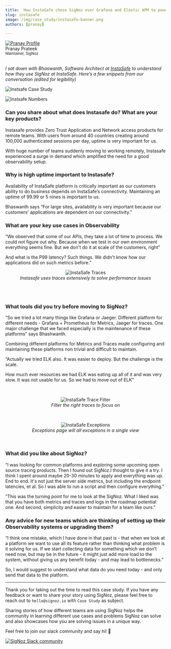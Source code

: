 ```yaml
---
title:  How InstaSafe chose SigNoz over Grafana and Elastic APM to power their observability needs
slug: instasafe
image: /img/case_study/instasafe-banner.png
authors: [pranay]

---
```


<head>
  <link rel="canonical" href="https://signoz.io/case-study/instasafe/"/>
  <meta property="og:image" content="https://signoz.io/img/case_study/instasafe-banner.png"/>
  <meta name ="twitter:image" content="https://signoz.io/img/case_study/instasafe-banner.png"/>

</head>

<div class="avatar">
  <a
    class="avatar__photo-link avatar__photo avatar__photo--lg"
    href="https://twitter.com/pranay01">
    <img
      alt="Pranay Profile"
      src="/img/authors/pranay_profile_pic.webp" />
  </a>
  <div class="avatar__intro">
    <div class="avatar__name">Pranay Prateek</div>
    <small class="avatar__subtitle">
      Maintainer, SigNoz
    </small>
  </div>
</div>

<br />


*I sat down with Bhaswanth, Software Architect at <a href = "https://instasafe.com" rel="noopener noreferrer nofollow" target="_blank" >InstaSafe</a> to understand how they use SigNoz at InstaSafe. Here’s a few snippets from our conversation (edited for legibility)*

![Instsafe Case Study](/img/case_study/instasafe-banner.webp)


![Instsafe Numbers](/img/case_study/instasafe-numbers.svg)


### Can you share about what does Instasafe do? What are your key products?

Instasafe provides Zero Trust Application and Network access products for remote teams. With users from around 40 countries creating around 100,000 authenticated sessions per day, uptime is very important for us.

With huge number of teams suddenly moving to working remotely, Instasafe experienced a surge in demand which amplified the need for a good observability setup.



### Why is high uptime important to Instasafe?

Availability of InstaSafe platform is critically important as our customers ability to do business depends on InstaSafe’s connectivity. Maintaining an uptime of 99.99 or 5 nines is important to us.

Bhaswanth says “For large sites, availability is very important because our customers' applications are dependent on our connectivity.”



### What are your key use cases in Observability

“We observed that some of our APIs, they take a lot of time to process. We could not figure out why. Because when we test in our own environment everything seems fine. But we don't do it at scale of the customers, right”

And what is the P99 latency? Such things. We didn't know how our applications did on such metrics before.”
<br />

<figure data-zoomable align='center'>
    <img src="/img/case_study/instasafe-sc-traces.webp" alt="InstaSafe Traces"/>
    <figcaption><i> Instasafe uses traces extensively to solve performance issues</i></figcaption>
</figure>

<br /><br />

### What tools did you try before moving to SigNoz?

“So we tried a lot many things like Grafana or Jaeger. Different platform for different needs - Grafana + Prometheus for Metrics, Jaeger for traces. One major challenge that we faced especially is the maintenance of these platforms” says Bhashwanth. 

Combining different platforms for Metrics and Traces made configuring and maintaining these platforms non trivial and difficult to maintain.

“Actually we tried ELK also. It was easier to deploy. But the challenge is the scale.

How much ever resources we had ELK was eating up all of it and was very slow. It was not usable for us. So we had to move out of ELK”

<br />

<figure data-zoomable align='center'>
    <img src="/img/case_study/instasafe-trace-filter.webp" alt="InstaSafe Trace Filter"/>
    <figcaption><i> Filter the right traces to focus on</i></figcaption>
</figure>

<br />


<figure data-zoomable align='center'>
    <img src="/img/case_study/instasafe-sc-exceptions.webp" alt="InstaSafe Exceptions"/>
    <figcaption><i> Exceptions page will all exceptions in a single view</i></figcaption>
</figure>

<br />

### What did you like about SigNoz?

 “I was looking for common platforms and exploring some upcoming open source tracing products. Then I found out SigNoz.I thought to give it a try. I think I spent around maybe 20-30 minutes to apply and everything was up. End to end. It's not just the server side metrics, but including the endpoint latencies, et al. 
So I was able to run a script and then configure everything.”

”This was the turning point for me to look at the SigNoz. What I liked was that you have both metrics and traces and logs in the roadmap potential one. And second, simplicity and easier to maintain for a team like ours.”

### Any advice for new teams which are thinking of setting up their Observability systems or upgrading them?

“I think one mistake, which I have done in that past is - that when we look at a platform we want to use all its feature rather than thinking what problem is it solving for us. If we start collecting data for something which we don’t need now, but may be in the future - it might just add more load to the system, without giving us any benefit today - and may lead to bottlenecks.” 

So, I would suggest to understand what data do you need today - and only send that data to the platform.



---

Thank you for taking out the time to read this case study. If you have any feedback or want to share your story using SigNoz, please feel free to reach out to `hello@signoz.io` with `Case Study` as subject.

Sharing stories of how different teams are using SigNoz helps the community in learning different use cases and problems SigNoz can solve and also showcases how you are solving issues in a unique way.

Feel free to join our slack community and say hi! 👋

[![SigNoz Slack community](/img/blog/common/join_slack_cta.webp)](https://signoz.io/slack)